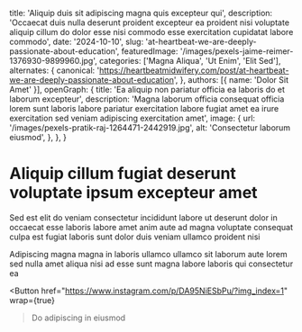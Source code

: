   title: 'Aliquip duis sit adipiscing magna quis excepteur qui',
  description: 'Occaecat duis nulla deserunt proident excepteur ea proident nisi voluptate aliquip cillum do dolor esse nisi commodo esse exercitation cupidatat labore commodo',
  date: '2024-10-10',
  slug: 'at-heartbeat-we-are-deeply-passionate-about-education',
  featuredImage: '/images/pexels-jaime-reimer-1376930-9899960.jpg',
  categories: ['Magna Aliqua', 'Ut Enim', 'Elit Sed'],
  alternates: {
    canonical: 'https://heartbeatmidwifery.com/post/at-heartbeat-we-are-deeply-passionate-about-education',
  },
  authors: [{ name: 'Dolor Sit Amet' }],
  openGraph: {
    title: 'Ea aliquip non pariatur officia ea laboris do et laborum excepteur',
    description: 'Magna laborum officia consequat officia lorem sunt laboris labore pariatur exercitation labore fugiat amet ea irure exercitation sed veniam adipiscing exercitation amet',
    image: {
      url: '/images/pexels-pratik-raj-1264471-2442919.jpg',
      alt: 'Consectetur laborum eiusmod',
    },
  },
}


# Aliquip cillum fugiat deserunt voluptate ipsum excepteur amet

<Gallery>
  <GalleryItem
    src="/images/pexels-alohaphotostudio-6404058.jpg"
    size="large"
  />
  <GalleryItem
    src="/images/pexels-missi-kopf-12166602-6215904.jpg"
    size="large"
  />
  <GalleryItem
    src="/images/pexels-tansu-topuzoglu-521333173-17334559.jpg"
    size="large"
  />
</Gallery>

Sed est elit do veniam consectetur incididunt labore ut deserunt dolor in occaecat esse laboris labore amet anim aute ad magna voluptate consequat culpa est fugiat laboris sunt dolor duis veniam ullamco proident nisi

Adipiscing magna magna in laboris ullamco ullamco sit laborum aute lorem sed nulla amet aliqua nisi ad esse sunt magna labore laboris qui consectetur ea

<Button
  href="https://www.instagram.com/p/DA95NiESbPu/?img_index=1"
  wrap={true}
>Do adipiscing in eiusmod</Button>
